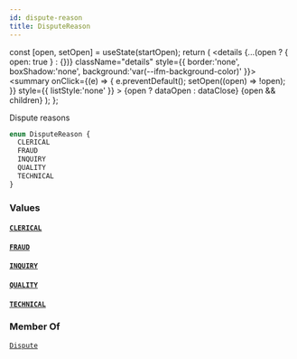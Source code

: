 ```yaml
---
id: dispute-reason
title: DisputeReason
---
```









  const [open, setOpen] = useState(startOpen);
  return (
    <details {...(open ? { open: true } : {})} className="details" style={{ border:'none', boxShadow:'none', background:'var(--ifm-background-color)' }}>
      <summary
        onClick={(e) => {
          e.preventDefault();
          setOpen((open) => !open);
        }}
        style={{ listStyle:'none' }}
      >
      {open ? dataOpen : dataClose}
      </summary>
      {open && children}
    </details>
  );
};








Dispute reasons


```graphql
enum DisputeReason {
  CLERICAL
  FRAUD
  INQUIRY
  QUALITY
  TECHNICAL
}
```




### Values

#### [`CLERICAL`](#)  
> 
> 
> 
> 

#### [`FRAUD`](#)  
> 
> 
> 
> 

#### [`INQUIRY`](#)  
> 
> 
> 
> 

#### [`QUALITY`](#)  
> 
> 
> 
> 

#### [`TECHNICAL`](#)  
> 
> 
> 
> 



### Member Of

[`Dispute`](/docs/api/types/objects/dispute)  <Badge class="badge badge--secondary" text="object"/>

